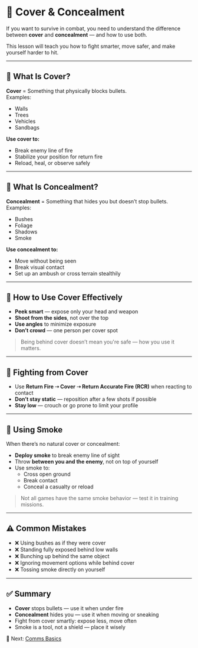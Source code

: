 # 🧱 Cover & Concealment

If you want to survive in combat, you need to understand the difference between **cover** and **concealment** — and how to use both.

This lesson will teach you how to fight smarter, move safer, and make yourself harder to hit.

---

## 🧱 What Is Cover?

**Cover** = Something that physically blocks bullets.  
Examples:

- Walls
- Trees
- Vehicles
- Sandbags

**Use cover to:**

- Break enemy line of fire
- Stabilize your position for return fire
- Reload, heal, or observe safely

---

## 🫥 What Is Concealment?

**Concealment** = Something that hides you but doesn’t stop bullets.  
Examples:

- Bushes
- Foliage
- Shadows
- Smoke

**Use concealment to:**

- Move without being seen
- Break visual contact
- Set up an ambush or cross terrain stealthily

---

## 🧠 How to Use Cover Effectively

- **Peek smart** — expose only your head and weapon
- **Shoot from the sides**, not over the top
- **Use angles** to minimize exposure
- **Don’t crowd** — one person per cover spot

> Being behind cover doesn’t mean you're safe — how you use it matters.

---

## 🎯 Fighting from Cover

- Use **Return Fire ➝ Cover ➝ Return Accurate Fire (RCR)** when reacting to contact
- **Don’t stay static** — reposition after a few shots if possible
- **Stay low** — crouch or go prone to limit your profile

---

## 💨 Using Smoke

When there’s no natural cover or concealment:

- **Deploy smoke** to break enemy line of sight
- Throw **between you and the enemy**, not on top of yourself
- Use smoke to:
  - Cross open ground
  - Break contact
  - Conceal a casualty or reload

> Not all games have the same smoke behavior — test it in training missions.

---

## ⚠️ Common Mistakes

- ❌ Using bushes as if they were cover
- ❌ Standing fully exposed behind low walls
- ❌ Bunching up behind the same object
- ❌ Ignoring movement options while behind cover
- ❌ Tossing smoke directly on yourself

---

## ✅ Summary

- **Cover** stops bullets — use it when under fire
- **Concealment** hides you — use it when moving or sneaking
- Fight from cover smartly: expose less, move often
- Smoke is a tool, not a shield — place it wisely

📘 Next: [Comms Basics](./Comms%20Basics.md)
